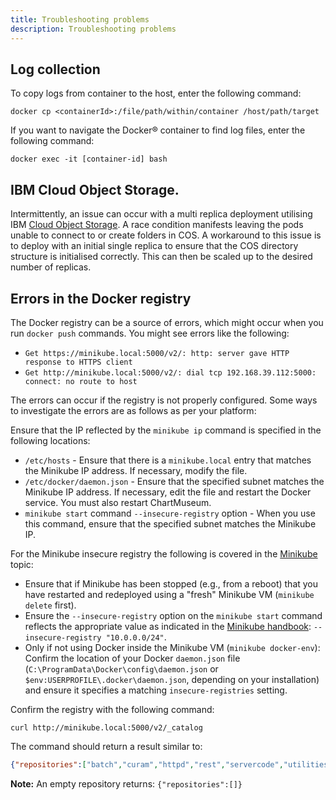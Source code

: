 ```yaml
---
title: Troubleshooting problems
description: Troubleshooting problems
---
```

## Log collection

To copy logs from container to the host, enter the following command:

```shell
docker cp <containerId>:/file/path/within/container /host/path/target
```

If you want to navigate the Docker® container to find log files, enter the following command:

```shell
docker exec -it [container-id] bash
```

## IBM Cloud Object Storage.

Intermittently, an issue can occur with a multi replica deployment utilising IBM [Cloud Object Storage](/supporting-infrastructure/COS).
A race condition manifests leaving the pods unable to connect to or create folders in COS.
A workaround to this issue is to deploy with an initial single replica to ensure that the COS directory structure is initialised correctly.
This can then be scaled up to the desired number of replicas.

## Errors in the Docker registry

The Docker registry can be a source of errors, which might occur when you run `docker push` commands. You might see errors like the following:

* `Get https://minikube.local:5000/v2/: http: server gave HTTP response to HTTPS client`
* `Get http://minikube.local:5000/v2/: dial tcp 192.168.39.112:5000: connect: no route to host`

The errors can occur if the registry is not properly configured.  Some ways to investigate the errors are as follows as per your platform:

<Tabs>

<Tab label="Minikube Mac/Linux">
<Row>
<Column>

Ensure that the IP reflected by the `minikube ip` command is specified in the following locations:

* `/etc/hosts` - Ensure that there is a `minikube.local` entry that matches the Minikube IP address. If necessary, modify the file.
* `/etc/docker/daemon.json` -  Ensure that the specified subnet matches the Minikube IP address. If necessary, edit the file and restart the Docker service. You must also restart ChartMuseum.
* `minikube start` command `--insecure-registry` option - When you use this command, ensure that the specified subnet matches the Minikube IP.

</Column>
</Row>
</Tab>

<Tab label="Minikube Windows PS">
<Row>
<Column>

For the Minikube insecure registry the following is covered in the [Minikube](/prereq/kubernetes/minikube) topic:

* Ensure that if Minikube has been stopped (e.g., from a reboot) that you have restarted and redeployed using a "fresh" Minikube VM (`minikube delete` first).
* Ensure the `--insecure-registry` option on the `minikube start` command reflects the appropriate value as indicated in the
  [Minikube handbook](https://minikube.sigs.k8s.io/docs/handbook/registry/#enabling-insecure-registries): `--insecure-registry "10.0.0.0/24"`.
* Only if not using Docker inside the Minikube VM (`minikube docker-env`): Confirm the location of your Docker `daemon.json` file
  (`C:\ProgramData\Docker\config\daemon.json` or `$env:USERPROFILE\.docker\daemon.json`, depending on your installation) and ensure it specifies a matching `insecure-registries` setting.

</Column>
</Row>
</Tab>

</Tabs>

Confirm the registry with the following command:

`curl http://minikube.local:5000/v2/_catalog`

The command should return a result similar to:

```json
{"repositories":["batch","curam","httpd","rest","servercode","utilities","xmlserver"]}
```

<InlineNotification>

**Note:** An empty repository returns: `{"repositories":[]}`

</InlineNotification>
